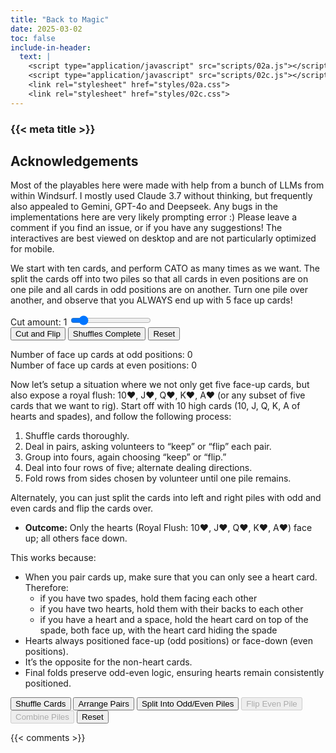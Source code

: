 ```yaml
---
title: "Back to Magic"
date: 2025-03-02
toc: false
include-in-header:
  text: |
    <script type="application/javascript" src="scripts/02a.js"></script>
    <script type="application/javascript" src="scripts/02c.js"></script>
    <link rel="stylesheet" href="styles/02a.css">
    <link rel="stylesheet" href="styles/02c.css">
---
```


### {{< meta title >}}

:::{.callout-tip}
## Acknowledgements

Most of the playables here were made with help from a bunch of LLMs from within Windsurf. I mostly used Claude 3.7 without thinking, but frequently also appealed to Gemini, GPT-4o and Deepseek. Any bugs in the implementations here are very likely prompting error :) Please leave a comment if you find an issue, or if you have any suggestions! The interactives are best viewed on desktop and are not particularly optimized for mobile. 
:::


We start with ten cards, and perform CATO as many times as we want. The split the cards off into two piles so that all cards in even positions are on one pile and all cards in odd positions are on another. Turn one pile over another, and observe that you ALWAYS end up with 5 face up cards!

```{=html}
<div class="card-trick-container-b">
  <div class="controls-b">
    <div class="slider-container-b">
      <label for="cut-slider-b">Cut amount: <span id="slider-value-b">1</span></label>
      <input type="range" id="cut-slider-b" min="0" max="9" value="1">
    </div>
    <button id="cut-flip-btn-b">Cut and Flip</button>
    <button id="shuffles-complete-btn-b">Shuffles Complete</button>
    <button id="reset-btn-b">Reset</button>
  </div>
  
  <div id="card-container-b">
    <!-- Cards will be injected here -->
  </div>
  
  <div id="card-counter-b">
    <p>Number of face up cards at odd positions: <span id="odd-count-b">0</span><br>
    Number of face up cards at even positions: <span id="even-count-b">0</span></p>
  </div>
</div>
```

Now let's setup a situation where we not only get five face-up cards, but also expose a royal flush: 10♥, J♥, Q♥, K♥, A♥ (or any subset of five cards that we want to rig). Start off with 10 high cards (10, J, Q, K, A of hearts and spades), and follow the following process:

1. Shuffle cards thoroughly.
2. Deal in pairs, asking volunteers to "keep" or "flip" each pair.
3. Group into fours, again choosing "keep" or "flip."
4. Deal into four rows of five; alternate dealing directions.
5. Fold rows from sides chosen by volunteer until one pile remains.

Alternately, you can just split the cards into left and right piles with odd and even cards and flip the cards over. 

- **Outcome:** Only the hearts (Royal Flush: 10♥, J♥, Q♥, K♥, A♥) face up; all others face down.

This works because:

- When you pair cards up, make sure that you can only see a heart card. Therefore:
    - if you have two spades, hold them facing each other
    - if you have two hearts, hold them with their backs to each other
    - if you have a heart and a space, hold the heart card on top of the spade, both face up, with the heart card hiding the spade
- Hearts always positioned face-up (odd positions) or face-down (even positions).
- It's the opposite for the non-heart cards. 
- Final folds preserve odd-even logic, ensuring hearts remain consistently positioned.


```{=html}
<div class="card-trick-container-c">
  <div class="controls-c">
    <button id="shuffle-btn-c">Shuffle Cards</button>
    <button id="arrange-pairs-btn-c">Arrange Pairs</button>
    <button id="split-piles-btn-c">Split Into Odd/Even Piles</button>
    <button id="flip-pile-btn-c" disabled>Flip Even Pile</button>
    <button id="combine-btn-c" disabled>Combine Piles</button>
    <button id="reset-btn-c">Reset</button>
  </div>
  
  <div class="card-area-c">
    <div id="main-deck-c" class="card-container-c">
      <!-- Main deck area -->
    </div>
    
    <div class="piles-container-c" style="display: none;">
      <div>
        <h4>Odd Positions</h4>
        <div id="odd-pile-c" class="card-pile-c"></div>
      </div>
      <div>
        <h4>Even Positions</h4>
        <div id="even-pile-c" class="card-pile-c"></div>
      </div>
    </div>
  </div>
</div>
```

{{< comments >}}